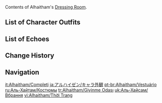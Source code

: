 {{CharacterTabs}}
Contents of Alhaitham's [[Dressing Room]].

==List of Character Outfits==
{{Outfits by Category Table|Alhaitham Outfits|nocharacter=1}}

==List of Echoes==
{{Echoes by Category Table|Alhaitham Echoes|nocharacter=1}}

==Change History==
{{Change History|3.4}}

==Navigation==
{{Character Navbox|Dressing Room}}

[[it:Alhaitham/Completi]]
[[ja:アルハイゼン/キャラ外観]]
[[pt-br:Alhaitham/Vestuário]]
[[ru:Аль-Хайтам/Костюмы]]
[[tr:Alhaitham/Giyinme Odası]]
[[uk:Аль-Хайсам/Вбрання]]
[[vi:Alhaitham/Thời Trang]]